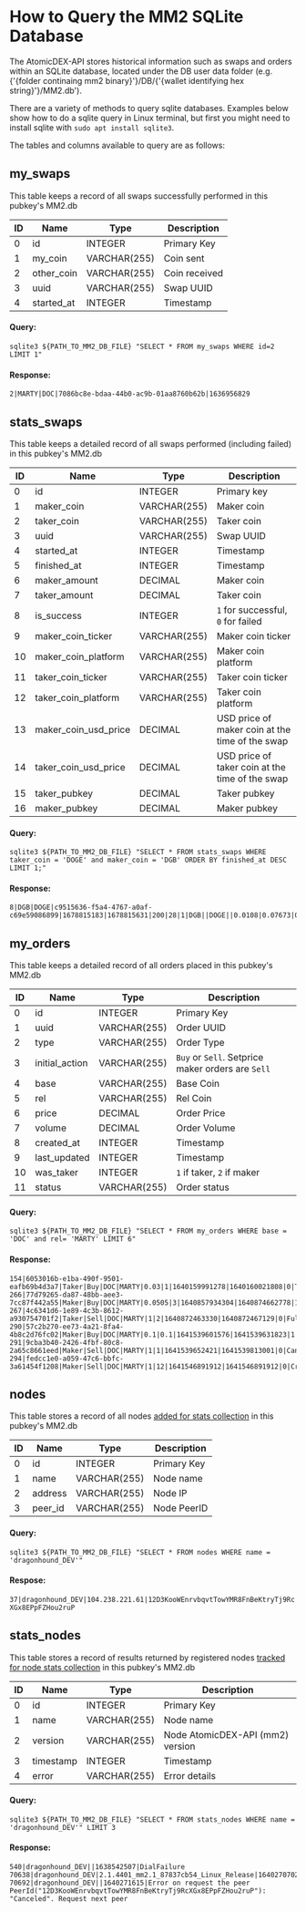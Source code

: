 
# How to Query the MM2 SQLite Database

The AtomicDEX-API stores historical information such as swaps and orders within an SQLite database, located under the DB user data folder (e.g. {'{folder continaing mm2 binary}'}/DB/{'{wallet identifying hex string}'}/MM2.db').

There are a variety of methods to query sqlite databases. Examples below show how to do a sqlite query in Linux terminal, but first you might need to install sqlite with `sudo apt install sqlite3`.

The tables and columns available to query are as follows:

## my_swaps

This table keeps a record of all swaps successfully performed in this pubkey's MM2.db

| ID  | Name       | Type         | Description   |
| --- | ---------- | ------------ | ------------- |
| 0   | id         | INTEGER      | Primary Key   |
| 1   | my_coin    | VARCHAR(255) | Coin sent     |
| 2   | other_coin | VARCHAR(255) | Coin received |
| 3   | uuid       | VARCHAR(255) | Swap UUID     |
| 4   | started_at | INTEGER      | Timestamp     |

#### Query:

`sqlite3 ${PATH_TO_MM2_DB_FILE} "SELECT * FROM my_swaps WHERE id=2 LIMIT 1"`

#### Response:

`2|MARTY|DOC|7086bc8e-bdaa-44b0-ac9b-01aa8760b62b|1636956829`

## stats_swaps

This table keeps a detailed record of all swaps performed (including failed) in this pubkey's MM2.db

| ID  | Name                 | Type         | Description                                     |
| --- | -------------------- | ------------ | ----------------------------------------------- |
| 0   | id                   | INTEGER      | Primary key                                     |
| 1   | maker_coin           | VARCHAR(255) | Maker coin                                      |
| 2   | taker_coin           | VARCHAR(255) | Taker coin                                      |
| 3   | uuid                 | VARCHAR(255) | Swap UUID                                       |
| 4   | started_at           | INTEGER      | Timestamp                                       |
| 5   | finished_at          | INTEGER      | Timestamp                                       |
| 6   | maker_amount         | DECIMAL      | Maker coin                                      |
| 7   | taker_amount         | DECIMAL      | Taker coin                                      |
| 8   | is_success           | INTEGER      | `1` for successful, `0` for failed              |
| 9   | maker_coin_ticker    | VARCHAR(255) | Maker coin ticker                               |
| 10  | maker_coin_platform  | VARCHAR(255) | Maker coin platform                             |
| 11  | taker_coin_ticker    | VARCHAR(255) | Taker coin ticker                               |
| 12  | taker_coin_platform  | VARCHAR(255) | Taker coin platform                             |
| 13  | maker_coin_usd_price | DECIMAL      | USD price of maker coin at the time of the swap |
| 14  | taker_coin_usd_price | DECIMAL      | USD price of taker coin at the time of the swap |
| 15  | taker_pubkey         | DECIMAL      | Taker pubkey                                    |
| 16  | maker_pubkey         | DECIMAL      | Maker pubkey                                    |

#### Query:

`sqlite3 ${PATH_TO_MM2_DB_FILE} "SELECT * FROM stats_swaps WHERE taker_coin = 'DOGE' and maker_coin = 'DGB' ORDER BY finished_at DESC LIMIT 1;"`

#### Response:

```
8|DGB|DOGE|c9515636-f5a4-4767-a0af-c69e59086899|1678815183|1678815631|200|28|1|DGB||DOGE||0.0108|0.07673|02d8064eece4fa5c0f8dc0267f68cee9bdd527f9e88f3594a323428718c391ecc2|03a93f666b9030958f282edd2904f0a33278c0c676ae132d2094840fe722f011c3
```

## my_orders

This table keeps a detailed record of all orders placed in this pubkey's MM2.db

| ID  | Name           | Type         | Description                                       |
| --- | -------------- | ------------ | ------------------------------------------------- |
| 0   | id             | INTEGER      | Primary Key                                       |
| 1   | uuid           | VARCHAR(255) | Order UUID                                        |
| 2   | type           | VARCHAR(255) | Order Type                                        |
| 3   | initial_action | VARCHAR(255) | `Buy` or `Sell`. Setprice maker orders are `Sell` |
| 4   | base           | VARCHAR(255) | Base Coin                                         |
| 5   | rel            | VARCHAR(255) | Rel Coin                                          |
| 6   | price          | DECIMAL      | Order Price                                       |
| 7   | volume         | DECIMAL      | Order Volume                                      |
| 8   | created_at     | INTEGER      | Timestamp                                         |
| 9   | last_updated   | INTEGER      | Timestamp                                         |
| 10  | was_taker      | INTEGER      | `1` if taker, `2` if maker                        |
| 11  | status         | VARCHAR(255) | Order status                                      |

#### Query:

`sqlite3 ${PATH_TO_MM2_DB_FILE} "SELECT * FROM my_orders WHERE base = 'DOC' and rel= 'MARTY' LIMIT 6"`

#### Response:

```
154|6053016b-e1ba-490f-9501-eafb69b4d3a7|Taker|Buy|DOC|MARTY|0.03|1|1640159991278|1640160021808|0|TimedOut
266|77d79265-da87-48bb-aee3-7cc87f442a55|Maker|Buy|DOC|MARTY|0.0505|3|1640857934304|1640874662778|1|InsufficientBalance
267|4c6341d6-1e89-4c3b-8612-a930754701f2|Taker|Sell|DOC|MARTY|1|2|1640872463330|1640872467129|0|Fulfilled
290|57c2b270-ee73-4a21-8fa4-4b8c2d76fc02|Maker|Buy|DOC|MARTY|0.1|0.1|1641539601576|1641539631823|1|ToMaker
291|9cba3b40-2426-4fbf-80c8-2a65c8661eed|Maker|Sell|DOC|MARTY|1|1|1641539652421|1641539813001|0|Cancelled
294|fedcc1e0-a059-47c6-bbfc-3a61454f1208|Maker|Sell|DOC|MARTY|1|12|1641546891912|1641546891912|0|Created
```

## nodes

This table stores a record of all nodes [added for stats collection](/atomicdex/api/v20/add_node_to_version_stat) in this pubkey's MM2.db

| ID  | Name    | Type         | Description |
| --- | ------- | ------------ | ----------- |
| 0   | id      | INTEGER      | Primary Key |
| 1   | name    | VARCHAR(255) | Node name   |
| 2   | address | VARCHAR(255) | Node IP     |
| 3   | peer_id | VARCHAR(255) | Node PeerID |

#### Query:

`sqlite3 ${PATH_TO_MM2_DB_FILE} "SELECT * FROM nodes WHERE name = 'dragonhound_DEV'"`

#### Respose:

`37|dragonhound_DEV|104.238.221.61|12D3KooWEnrvbqvtTowYMR8FnBeKtryTj9RcXGx8EPpFZHou2ruP`

## stats_nodes

This table stores a record of results returned by registered nodes [tracked for node stats collection](/atomicdex/api/v20/start_version_stat_collection) in this pubkey's MM2.db

| ID  | Name      | Type         | Description                      |
| --- | --------- | ------------ | -------------------------------- |
| 0   | id        | INTEGER      | Primary Key                      |
| 1   | name      | VARCHAR(255) | Node name                        |
| 2   | version   | VARCHAR(255) | Node AtomicDEX-API (mm2) version |
| 3   | timestamp | INTEGER      | Timestamp                        |
| 4   | error     | VARCHAR(255) | Error details                    |

#### Query:

`sqlite3 ${PATH_TO_MM2_DB_FILE} "SELECT * FROM stats_nodes WHERE name = 'dragonhound_DEV'" LIMIT 3`

#### Response:

```
540|dragonhound_DEV||1638542507|DialFailure
70638|dragonhound_DEV|2.1.4401_mm2.1_87837cb54_Linux_Release|1640270702|
70692|dragonhound_DEV||1640271615|Error on request the peer PeerId("12D3KooWEnrvbqvtTowYMR8FnBeKtryTj9RcXGx8EPpFZHou2ruP"): "Canceled". Request next peer
```

